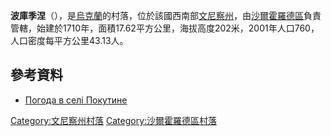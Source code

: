 {{coord|48|38|11|N|28|15|42|E|scale:30000|display=title}}

'''波庫季涅'''（{{lang-uk|Покутине}}），是[[烏克蘭|烏克蘭]]的村落，位於該國西南部[[文尼察州|文尼察州]]，由[[沙爾霍羅德區|沙爾霍羅德區]]負責管轄，始建於1710年，面積17.62平方公里，海拔高度202米，2001年人口760，人口密度每平方公里43.13人。

==參考資料==
* [http://weather.in.ua/ua/vinnickaja/21085 Погода в селі Покутине] {{Wayback|url=http://weather.in.ua/ua/vinnickaja/21085 |date=20200203011305 }}

[[Category:文尼察州村落|Category:文尼察州村落]]
[[Category:沙爾霍羅德區村落|Category:沙爾霍羅德區村落]]


{{Vinnytsia-geo-stub}}